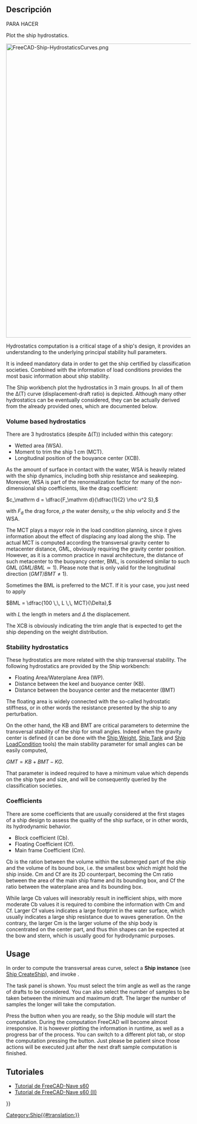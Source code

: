<languages/>

{{Docnav
|[[Ship_AreasCurve|Areas curve]]
|[[Ship_Weight|Create a new ship weight]]
|[[Ship_Workbench|Ship]]
|IconL=Ship_AreasCurve.svg
|IconR=Ship_Weight.svg
|IconC=Workbench_Ship.svg
}}

{{GuiCommand
|Name=Ship Hydrostatics
|MenuLocation=Ship design → Hydrostatics
|Workbenches=[[Ship_Workbench|Ship]]
|Shortcut=
|SeeAlso=
}}

<span id="Description"></span>
<div class="mw-translate-fuzzy">
== Descripción ==
PARA HACER
</div>

Plot the ship hydrostatics.

[[Image:FreeCAD-Ship-HydrostaticsCurves.png|800px]]
{{Caption|Hydrostatics curves example}}

Hydrostatics computation is a critical stage of a ship's design, it provides an understanding to the underlying principal stability hull parameters. 

It is indeed mandatory data in order to get the ship certified by classification societies. Combined with the information of load conditions provides the most basic information about ship stability.

The Ship workbench plot the hydrostatics in 3 main groups. In all of them the Δ(T) curve (displacement-draft ratio) is depicted. Although many other hydrostatics can be eventually considered, they can be actually derived from the already provided ones, which are documented below.

=== Volume based hydrostatics ===

There are 3 hydrostatics (despite Δ(T)) included within this category:

* Wetted area (WSA).
* Moment to trim the ship 1 cm (MCT).
* Longitudinal position of the bouyance center (XCB).

As the amount of surface in contact with the water, WSA is heavily related with the ship dynamics, including both ship resistance and seakeeping. Moreover, WSA is part of the renormalization factor for many of the non-dimensional ship coefficients, like the drag coefficient:

<math display=block>c_\mathrm d = \dfrac{F_\mathrm d}{\dfrac{1}{2} \rho u^2 S},</math>

with <math>F_\mathrm d</math> the drag force, <math>\rho</math> the water density, <math>u</math> the ship velocity and <math>S</math> the WSA.

The MCT plays a mayor role in the load condition planning, since it gives information about the effect of displacing any load along the ship. The actual MCT is computed according the transversal gravity center to metacenter distance, GML, obviously requiring the gravity center position. However, as it is a common practice in naval architecture, the distance of such metacenter to the buoyancy center, BML, is considered similar to such GML (<math>GML / BML \simeq 1</math>). Please note that is only valid for the longitudinal direction (<math>GMT / BMT \neq 1</math>).

Sometimes the BML is preferred to the MCT. If it is your case, you just need to apply

<math display=block>BML = \dfrac{100 \,\, L \,\, MCT}{\Delta},</math>

with <math>L</math> the length in meters and <math>\Delta</math> the displacement.

The XCB is obviously indicating the trim angle that is expected to get the ship depending on the weight distribution.

=== Stability hydrostatics ===

These hydrostatics are more related with the ship transversal stability. The following hydrostatics are provided by the Ship workbench:

* Floating Area/Waterplane Area (WP).
* Distance between the keel and buoyance center (KB).
* Distance between the bouyance center and the metacenter (BMT)

The floating area is widely connected with the so-called hydrostatic stiffness, or in other words the resistance presented by the ship to any perturbation.

On the other hand, the KB and BMT are critical parameters to determine the transversal stability of the ship for small angles. Indeed when the gravity center is defined (it can be done with the [[Ship_Weight|Ship Weight]], [[Ship_Tank|Ship Tank]] and [[Ship_LoadCondition|Ship LoadCondition]] tools) the main stability parameter for small angles can be easily computed,

<math display=block>GMT = KB + BMT - KG.</math>

That parameter is indeed required to have a minimum value which depends on the ship type and size, and will be consequently queried by the classification societies.

=== Coefficients ===

There are some coefficients that are usually considered at the first stages of a ship design to assess the quality of the ship surface, or in other words, its hydrodynamic behavior.

* Block coefficient (Cb).
* Floating Coefficient (Cf).
* Main frame Coefficient (Cm).

Cb is the ration between the volume within the submerged part of the ship and the volume of its bound box, i.e. the smallest box which might hold the ship inside. Cm and Cf are its 2D counterpart, becoming the Cm ratio between the area of the main ship frame and its bounding box, and Cf the ratio between the waterplane area and its bounding box.

While large Cb values will inexorably result in inefficient ships, with more moderate Cb values it is required to combine the information with Cm and Cf. Larger Cf values indicates a large footprint in the water surface, which usually indicates a large ship resistance due to waves generation. On the contrary, the larger Cm is the larger volume of the ship body is concentrated on the center part, and thus thin shapes can be expected at the bow and stern, which is usually good for hydrodynamic purposes.

== Usage ==

In order to compute the transversal areas curve, select a '''Ship instance''' (see [[Ship_CreateShip|Ship CreateShip]]), and invoke {{MenuCommand|Ship design → [[Image:Ship_Hydrostatics.svg|16px]] Hydrostatics}}.

The task panel is shown. You must select the trim angle as well as the range of drafts to be considered. You can also select the number of samples to be taken between the minimum and maximum draft. The larger the number of samples the longer will take the computation.

Press the {{Button|Accept}} button when you are ready, so the Ship module will start the computation. During the computation FreeCAD will become almost irresponsive. It is however plotting the information in runtime, as well as a progress bar of the process. You can switch to a different plot tab, or stop the computation pressing the {{Button|Cancel}} button. Just please be patient since those actions will be executed just after the next draft sample computation is finished.

<span id="Tutorials"></span>
== Tutoriales ==

<div class="mw-translate-fuzzy">
* [[FreeCAD-Ship s60 tutorial/es|Tutorial de FreeCAD-Nave s60 ]]
* [[FreeCAD-Ship s60 tutorial (II)/es|Tutorial de FreeCAD-Nave s60  (II)]]
</div> 


{{Docnav
|[[Ship_AreasCurve|Areas curve]]
|[[Ship_Weight|Create a new ship weight]]
|[[Ship_Workbench|Ship]]
|IconL=Ship_AreasCurve.svg
|IconR=Ship_Weight.svg
|IconC=Workbench_Ship.svg
}}

{{Userdocnavi{{#translation:}}}}
[[Category:Ship{{#translation:}}]]